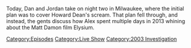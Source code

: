 {{DEFAULTSORT:
    #_EPISODE_0784:August 9, 2013 (Live)
}}{{Episode
    | title           = August 9, 2013 (Live)
    | caption         = Listen to this episode on [https://knowledgefight.libsyn.com/784-august-9-2013-live Libsyn] [https://open.spotify.com/episode/7BsKYAMZ49NqcJ5asvgTkI Spotify]
    | episodeNumber   = 784
    | length          = 01:18:24
    | airDate         = March 10, 2023
    | coverageDate    = August 9, 2013
    | episodeType     = [[:Category:Live Show|Live Show]], [[:Category:2003 Investigation|2003 Investigation]]
    | previousEpisode = [[783: March 2, 2006 (Live)]]
}}

{{Stub}}

Today, Dan and Jordan take on night two in Milwaukee, where the initial plan was to cover Howard Dean's scream.  That plan fell through, and instead, the gents discuss how Alex spent multiple days in 2013 whining about the Matt Damon film Elysium.

[[Category:Episodes]]
[[Category:Live Show]]
[[Category:2003 Investigation]]
